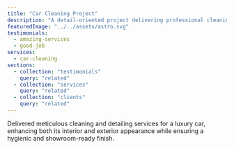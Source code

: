 ```yaml
---
title: "Car Cleaning Project"
description: "A detail-oriented project delivering professional cleaning and detailing for a luxury vehicle."
featuredImage: "../../assets/astro.svg"  
testimonials:
  - amazing-services
  - good-job
services:
  - car-cleaning
sections:
  - collection: "testimonials"
    query: "related"
  - collection: "services"
    query: "related"
  - collection: "clients"
    query: "related"
---
```

Delivered meticulous cleaning and detailing services for a luxury car, enhancing both its interior and exterior appearance while ensuring a hygienic and showroom-ready finish.
